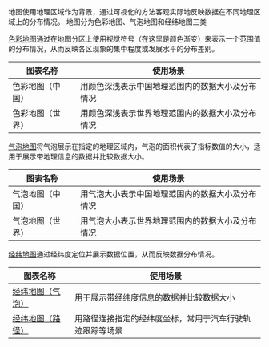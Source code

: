 地图使用地理区域作为背景，通过可视化的方法客观实际地反映数据在不同地理区域上的分布情况。
地图分为色彩地图、气泡地图和经纬地图三类

[色彩地图](/express/manual/8396/color-map)通过在地图分区上使用视觉符号（在这里是颜色渐变）来表示一个范围值的分布情况，从而反映各区现象的集中程度或发展水平的分布差别。

|图表名称|使用场景|
|-|-|
|色彩地图（中国）|用颜色深浅表示中国地理范围内的数据大小及分布情况|
|色彩地图（世界）|用颜色深浅表示世界地理范围内的数据大小及分布情况|

[气泡地图](/express/manual/8397/bubble-map)将气泡展示在指定的地理区域内，气泡的面积代表了指标数值的大小，适用于展示带地理信息的数据并比较数据大小。

|图表名称|使用场景|
|-|-|
|气泡地图（中国）|用气泡大小表示中国地理范围内的数据大小及分布情况|
|气泡地图（世界）|用气泡大小表示世界地理范围内的数据大小及分布情况|

[经纬地图](/express/manual/9791/jinwei-map)通过经纬度定位并展示数据位置，从而反映数据分布情况。

|图表名称|使用场景|
|-|-|
|[经纬地图（气泡）](/express/manual/9792/jinwei-map-bubble)|用于展示带经纬度信息的数据并比较数据大小|
|[经纬地图（路径）](/express/manual/9793/jinwei-map-path)|用路径连接指定的经纬度坐标，常用于汽车行驶轨迹跟踪等场景|